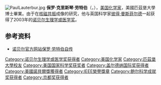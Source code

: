 [[File:PaulLauterbur.jpg|thumb]]
'''保罗·克里斯琴·劳特伯'''（{{lang-en|'''Paul Christian Lauterbur'''}}，{{bd|1929年|5月6日|2007年|3月27日|catIdx=Lauterbur, Paul}}），[[美国|美国]][[化学家|化学家]]，美國匹茲堡大學博士畢業。由于在[[核磁共振|核磁共振]]成像的研究，他与英国科学家[[彼得·曼斯菲尔德|彼得·曼斯菲尔德]]一起获得了2003年的[[诺贝尔生理学或医学奖|诺贝尔生理学或医学奖]]。

== 参考资料 ==
* [http://nobelprize.org/nobel_prizes/medicine/laureates/2003/lauterbur-autobio.html 诺贝尔官方网站保罗·劳特伯自传] {{Wayback|url=http://nobelprize.org/nobel_prizes/medicine/laureates/2003/lauterbur-autobio.html |date=20130527093856 }}

{{諾貝爾生理學或醫學獎獲得者 (2001年-2025年)}}
{{京都奖获得者|advanced-technology}}
{{IEEE榮譽獎章獲獎者 1976–2000}}
{{Winners of the National Medal of Science|physical}}
{{加拿大盖尔德纳国际奖获得者}}
{{鲍尔科学成就奖获得者}}
{{Authority control}}
{{DEFAULTSORT:Lauterbur, Paul}}

[[Category:诺贝尔生理学或医学奖获得者|Category:诺贝尔生理学或医学奖获得者]]
[[Category:美国化学家|Category:美国化学家]]
[[Category:匹茲堡大學校友|Category:匹茲堡大學校友]]
[[Category:美国国家科学奖获奖者|Category:美国国家科学奖获奖者]]
[[Category:盖尔德纳国际奖获得者|Category:盖尔德纳国际奖获得者]]
[[Category:美國諾貝爾獎獲得者|Category:美國諾貝爾獎獲得者]]
[[Category:IEEE榮譽獎章|Category:IEEE榮譽獎章]]
[[Category:鲍尔科学成就奖获得者|Category:鲍尔科学成就奖获得者]]
[[Category:京都奖获得者|Category:京都奖获得者]]